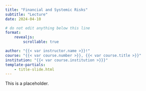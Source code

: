 ```yaml
---
title: "Financial and Systemic Risks"
subtitle: "Lecture"
date: 2024-04-10

# do not edit anything below this line
format:
    revealjs:
        scrollable: true

author: "{{< var instructor.name >}}!"
course: "{{< var course.number >}}, {{< var course.title >}}"
institution: "{{< var course.institution >}}}"
template-partials:
    - title-slide.html
---
```


This is a placeholder.